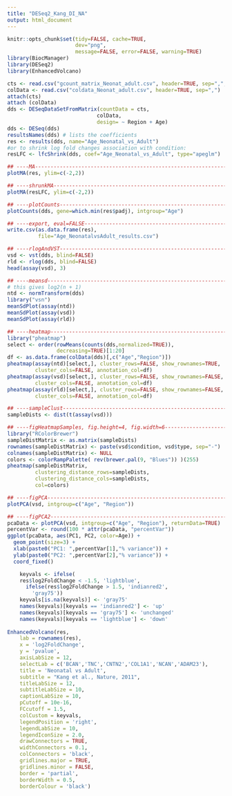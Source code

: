 ```yaml
---
title: "DESeq2_Kang_DI_NA"
output: html_document
---
```


```r
knitr::opts_chunk$set(tidy=FALSE, cache=TRUE,
                      dev="png",
                      message=FALSE, error=FALSE, warning=TRUE)
library(BiocManager)
library(DESeq2)
library(EnhancedVolcano)
```


```r
cts <- read.csv("gcount_matrix_Neonat_adult.csv", header=TRUE, sep=",", row.names = "ID_REF")
colData <- read.csv("coldata_Neonat_adult.csv", header=TRUE, sep=",")
attach(cts)
attach (colData)
dds <- DESeqDataSetFromMatrix(countData = cts,
                             colData,
                             design= ~ Region + Age)
dds <- DESeq(dds)
resultsNames(dds) # lists the coefficients
res <- results(dds, name="Age_Neonatal_vs_Adult")
#or to shrink log fold changes association with condition:
resLFC <- lfcShrink(dds, coef="Age_Neonatal_vs_Adult", type="apeglm")
```


```r
## ----MA------------------------------------------------------------------
plotMA(res, ylim=c(-2,2))

## ----shrunkMA------------------------------------------------------------
plotMA(resLFC, ylim=c(-2,2))

## ----plotCounts----------------------------------------------------------
plotCounts(dds, gene=which.min(res$padj), intgroup="Age")

```


```r
## ----export, eval=FALSE--------------------------------------------------
write.csv(as.data.frame(res),
          file="Age_NeonatalvsAdult_results.csv")

```


```r

## ----rlogAndVST----------------------------------------------------------
vsd <- vst(dds, blind=FALSE)
rld <- rlog(dds, blind=FALSE)
head(assay(vsd), 3)

## ----meansd--------------------------------------------------------------
# this gives log2(n + 1)
ntd <- normTransform(dds)
library("vsn")
meanSdPlot(assay(ntd))
meanSdPlot(assay(vsd))
meanSdPlot(assay(rld))
```


```r
## ----heatmap-------------------------------------------------------------
library("pheatmap")
select <- order(rowMeans(counts(dds,normalized=TRUE)),
                decreasing=TRUE)[1:20]
df <- as.data.frame(colData(dds)[,c("Age","Region")])
pheatmap(assay(ntd)[select,], cluster_rows=FALSE, show_rownames=TRUE,
         cluster_cols=FALSE, annotation_col=df)
pheatmap(assay(vsd)[select,], cluster_rows=FALSE, show_rownames=FALSE,
         cluster_cols=FALSE, annotation_col=df)
pheatmap(assay(rld)[select,], cluster_rows=FALSE, show_rownames=FALSE,
         cluster_cols=FALSE, annotation_col=df)
```


```r
## ----sampleClust---------------------------------------------------------
sampleDists <- dist(t(assay(vsd)))

## ----figHeatmapSamples, fig.height=4, fig.width=6------------------------
library("RColorBrewer")
sampleDistMatrix <- as.matrix(sampleDists)
rownames(sampleDistMatrix) <- paste(vsd$condition, vsd$type, sep="-")
colnames(sampleDistMatrix) <- NULL
colors <- colorRampPalette( rev(brewer.pal(9, "Blues")) )(255)
pheatmap(sampleDistMatrix,
         clustering_distance_rows=sampleDists, 
         clustering_distance_cols=sampleDists,
         col=colors)
```


```r

## ----figPCA--------------------------------------------------------------
plotPCA(vsd, intgroup=c("Age", "Region"))

## ----figPCA2-------------------------------------------------------------
pcaData <- plotPCA(vsd, intgroup=c("Age", "Region"), returnData=TRUE)
percentVar <- round(100 * attr(pcaData, "percentVar"))
ggplot(pcaData, aes(PC1, PC2, color=Age)) +
  geom_point(size=3) +
  xlab(paste0("PC1: ",percentVar[1],"% variance")) +
  ylab(paste0("PC2: ",percentVar[2],"% variance")) + 
  coord_fixed()
```


```r
    keyvals <- ifelse(
    res$log2FoldChange < -1.5, 'lightblue',
      ifelse(res$log2FoldChange > 1.5, 'indianred2',
        'gray75'))
    keyvals[is.na(keyvals)] <- 'gray75'
    names(keyvals)[keyvals == 'indianred2'] <- 'up'
    names(keyvals)[keyvals == 'gray75'] <- 'unchanged'
    names(keyvals)[keyvals == 'lightblue'] <- 'down'
    
EnhancedVolcano(res,
    lab = rownames(res),
    x = 'log2FoldChange',
    y = 'pvalue',
    axisLabSize = 12,
    selectLab = c('BCAN','TNC','CNTN2','COL1A1','NCAN','ADAM23'),
    title = 'Neonatal vs Adult',
    subtitle = "Kang et al., Nature, 2011",
    titleLabSize = 12,
    subtitleLabSize = 10,
    captionLabSize = 10,
    pCutoff = 10e-16,
    FCcutoff = 1.5,
    colCustom = keyvals,
    legendPosition = 'right',
    legendLabSize = 10,
    legendIconSize = 2.0,
    drawConnectors = TRUE,
    widthConnectors = 0.1,
    colConnectors = 'black',
    gridlines.major = TRUE,
    gridlines.minor = FALSE,
    border = 'partial',
    borderWidth = 0.5,
    borderColour = 'black')
```